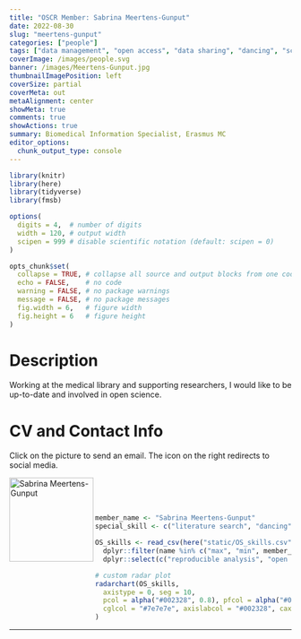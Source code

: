```yaml
---
title: "OSCR Member: Sabrina Meertens-Gunput"
date: 2022-08-30
slug: "meertens-gunput"
categories: ["people"]
tags: ["data management", "open access", "data sharing", "dancing", "school-erasmusmc"] # top 3 categories + unique + school
coverImage: /images/people.svg
banner: /images/Meertens-Gunput.jpg
thumbnailImagePosition: left
coverSize: partial
coverMeta: out
metaAlignment: center
showMeta: true
comments: true
showActions: true
summary: Biomedical Information Specialist, Erasmus MC
editor_options: 
  chunk_output_type: console
---
```


```r

library(knitr)
library(here)
library(tidyverse)
library(fmsb)

options(
  digits = 4,  # number of digits
  width = 120, # output width
  scipen = 999 # disable scientific notation (default: scipen = 0)
)

opts_chunk$set(
  collapse = TRUE, # collapse all source and output blocks from one code chunk into a single block
  echo = FALSE,    # no code
  warning = FALSE, # no package warnings
  message = FALSE, # no package messages
  fig.width = 6,   # figure width
  fig.height = 6   # figure height
)

```

# Description

Working at the medical library and supporting researchers, I would like to be up-to-date and involved in open science.
 
# CV and Contact Info

Click on the picture to send an email. The icon on the right redirects to social media.

<!-- EMAIL -->
<p>
  <a href="mailto:s.gunput@erasmusmc.nl">
  <img border="0" alt="Sabrina Meertens-Gunput" src="/images/Meertens-Gunput.jpg" width="150" height="150" align="left">
  </a>
</p>

<!-- ORCID -->
<p align="center">
  <a href="https://orcid.org/0000-0001-8297-8798" class="ai ai-orcid fa-2x" style="color:#000000;">
  </a>
</p>

<BR><BR><BR>

<!-- # Expertise -->

```r

member_name <- "Sabrina Meertens-Gunput"
special_skill <- c("literature search", "dancing")

OS_skills <- read_csv(here("static/OS_skills.csv")) %>%
  dplyr::filter(name %in% c("max", "min", member_name)) %>%
  dplyr::select(c("reproducible analysis", "open source software", "data sharing", "data management", all_of(special_skill), "open access", "preregistration"))

# custom radar plot
radarchart(OS_skills,
  axistype = 0, seg = 10,
  pcol = alpha("#002328", 0.8), pfcol = alpha("#00B969", 0.6), plwd = 4, centerzero = TRUE, # polygon
  cglcol = "#7e7e7e", axislabcol = "#002328", caxislabels = seq(0, 10, 2), cglwd = 0.8 # grid
)

```

***


